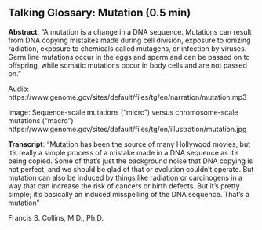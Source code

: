 ## Talking Glossary: Mutation (0.5 min)

**Abstract**: "A mutation is a change in a DNA sequence. Mutations can result from DNA copying mistakes made during cell division, exposure to ionizing radiation, exposure to chemicals called mutagens, or infection by viruses. Germ line mutations occur in the eggs and sperm and can be passed on to offspring, while somatic mutations occur in body cells and are not passed on."

Audio: https://www.genome.gov/sites/default/files/tg/en/narration/mutation.mp3
 
Image: Sequence-scale mutations ("micro") versus chromosome-scale mutations ("macro")
https://www.genome.gov/sites/default/files/tg/en/illustration/mutation.jpg


**Transcript**: "Mutation has been the source of many Hollywood movies, but it's really a simple process of a mistake made in a DNA sequence as it's being copied. Some of that's just the background noise that DNA copying is not perfect, and we should be glad of that or evolution couldn't operate. But mutation can also be induced by things like radiation or carcinogens in a way that can increase the risk of cancers or birth defects. But it's pretty simple; it's basically an induced misspelling of the DNA sequence. That's a mutation"

Francis S. Collins, M.D., Ph.D.
